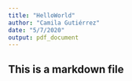 ```yaml
---
title: "HelloWorld"
author: "Camila Gutiérrez"
date: "5/7/2020"
output: pdf_document
---
```


## This is a markdown file

